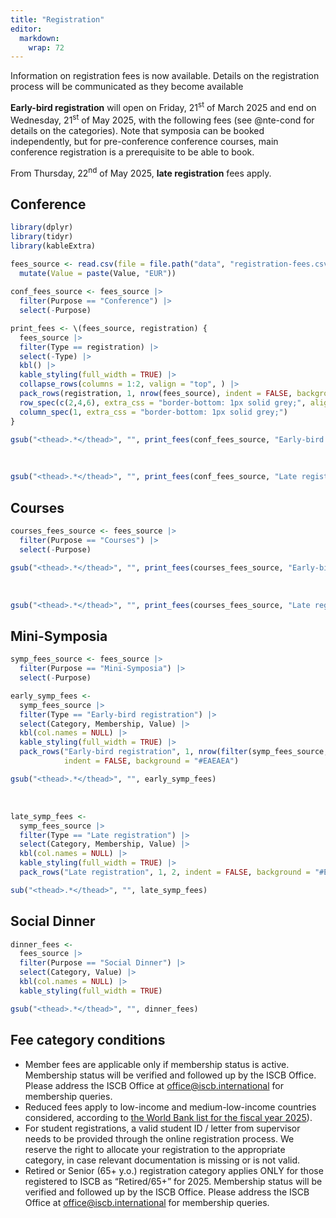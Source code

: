 ```yaml
---
title: "Registration"
editor: 
  markdown: 
    wrap: 72
---
```

<!--
Information on registration fees is now available. Note that these do not include pre-conference courses, social
programme and other additional costs. These as well as details on the registration process will be communicated as they become
available.
-->

Information on registration fees is now available. Details on the registration process will be communicated as they become available

**Early-bird registration** will open on Friday, 21<sup>st</sup> of March 2025 and end on Wednesday, 21<sup>st</sup> of May 2025, with the following fees (see @nte-cond for details on the categories). Note that symposia can be booked independently, but for pre-conference conference courses, main conference registration is a prerequisite to be able to book.    


From Thursday, 22<sup>nd</sup> of May 2025, **late registration** fees apply.



## Conference 

```r
library(dplyr)
library(tidyr)
library(kableExtra)

fees_source <- read.csv(file = file.path("data", "registration-fees.csv")) |> 
  mutate(Value = paste(Value, "EUR"))
  
conf_fees_source <- fees_source |> 
  filter(Purpose == "Conference") |> 
  select(-Purpose)

print_fees <- \(fees_source, registration) {
  fees_source |>
  filter(Type == registration) |>
  select(-Type) |> 
  kbl() |>
  kable_styling(full_width = TRUE) |> 
  collapse_rows(columns = 1:2, valign = "top", ) |> 
  pack_rows(registration, 1, nrow(fees_source), indent = FALSE, background = c("#EAEAEA")) |> 
  row_spec(c(2,4,6), extra_css = "border-bottom: 1px solid grey;", align = "left") |> 
  column_spec(1, extra_css = "border-bottom: 1px solid grey;")
}
```

```r
gsub("<thead>.*</thead>", "", print_fees(conf_fees_source, "Early-bird registration"))
```
<br>
```r
gsub("<thead>.*</thead>", "", print_fees(conf_fees_source, "Late registration"))
```


## Courses

```r
courses_fees_source <- fees_source |> 
  filter(Purpose == "Courses") |> 
  select(-Purpose)
```

```r
gsub("<thead>.*</thead>", "", print_fees(courses_fees_source, "Early-bird registration"))
```
<br>
```r
gsub("<thead>.*</thead>", "", print_fees(courses_fees_source, "Late registration"))
```

## Mini-Symposia

```r
symp_fees_source <- fees_source |> 
  filter(Purpose == "Mini-Symposia") |> 
  select(-Purpose)

```

```r

early_symp_fees <-
  symp_fees_source |> 
  filter(Type == "Early-bird registration") |> 
  select(Category, Membership, Value) |> 
  kbl(col.names = NULL) |>
  kable_styling(full_width = TRUE) |> 
  pack_rows("Early-bird registration", 1, nrow(filter(symp_fees_source, Type == "Early-bird registration")), 
            indent = FALSE, background = "#EAEAEA")

gsub("<thead>.*</thead>", "", early_symp_fees)

```
<br>
```r
late_symp_fees <-
  symp_fees_source |> 
  filter(Type == "Late registration") |> 
  select(Category, Membership, Value) |> 
  kbl(col.names = NULL) |>
  kable_styling(full_width = TRUE) |> 
  pack_rows("Late registration", 1, 2, indent = FALSE, background = "#EAEAEA") 

sub("<thead>.*</thead>", "", late_symp_fees)
```


## Social Dinner

```r

dinner_fees <-
  fees_source |> 
  filter(Purpose == "Social Dinner") |> 
  select(Category, Value) |> 
  kbl(col.names = NULL) |>  
  kable_styling(full_width = TRUE)  

gsub("<thead>.*</thead>", "", dinner_fees)
```



::: {#nte-cond .callout-note}
## Fee category conditions
* Member fees are applicable only if membership status is active. Membership status will be verified and followed up by the ISCB Office. Please address the ISCB Office at [office@iscb.international](mailto:office@iscb.international) for membership queries.
* Reduced fees apply to low-income and medium-low-income countries considered, according to [the World Bank list for the fiscal year 2025](https://datahelpdesk.worldbank.org/knowledgebase/articles/906519-world-bank-country-and-lending-groups)).
* For student registrations, a valid student ID / letter from supervisor needs to be provided through the online registration process. We reserve the right to allocate your registration to the appropriate category, in case relevant documentation is missing or is not valid.
* Retired or Senior (65+ y.o.) registration category applies ONLY for those registered to ISCB as “Retired/65+” for 2025. Membership status will be verified and followed up by the ISCB Office. Please address the ISCB Office at [office@iscb.international](mailto:office@iscb.international) for membership queries.
:::